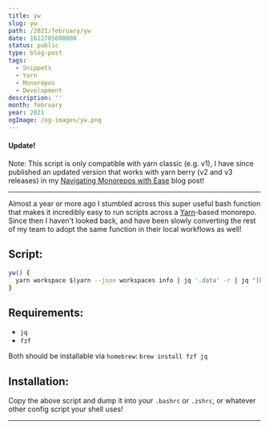```yaml
---
title: yw
slug: yw
path: /2021/february/yw
date: 1612785600000
status: public
type: blog-post
tags:
  - Snippets
  - Yarn
  - Monorepos
  - Development
description: ''
month: february
year: 2021
ogImage: /og-images/yw.png
---
```




#### Update!

Note: This script is only compatible with yarn classic (e.g. v1), I have since
published an updated version that works with yarn berry (v2 and v3 releases) in
my
[Navigating Monorepos with Ease](/blog/2023/january/navigating-monorepos-with-ease)
blog post!

---

Almost a year or more ago I stumbled across this super useful bash function that
makes it incredibly easy to run scripts across a
[Yarn](https://yarnpkg.com/)-based monorepo. Since then I haven't looked back,
and have been slowly converting the rest of my team to adopt the same function
in their local workflows as well!

## Script:

```bash
yw() {
  yarn workspace $(yarn --json workspaces info | jq '.data' -r | jq "[keys][0] []" -r | fzf) $@
}
```

## Requirements:

- `jq`
- `fzf`

Both should be installable via `homebrew`: `brew install fzf jq`

## Installation:

Copy the above script and dump it into your `.bashrc` or `.zshrc`, or whatever
other config script your shell uses!

<Spacer />

---

<Spacer />

